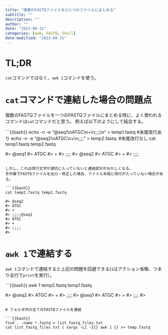 ```yaml
---
title: "複数のFASTQファイルをひとつのファイルにまとめる"
subtitle: ""
description: ""
author: ""
date: "2023-08-31"
categories: [awk, FASTQ, Shell]
date-modified: "2023-08-31"
---
```


# TL;DR
`cat`コマンドではなく、`awk 1`コマンドを使う。

# `cat`コマンドで連結した場合の問題点
複数のFASTQファイルを一つのFASTQファイルにまとめる時に、よく使われるコマンドは`cat`コマンドだと思う。
例えば以下のようにして結合する。

```{{bash}}
echo -n -e "@seq1\\nATGC\\n+\\n;;;;\\n" > temp1.fastq #末尾改行あり
echo -n -e "@seq2\\nATGC\\n+\\n;;;;" > temp2.fastq.   #末尾改行なし
cat temp1.fastq temp2.fastq

#> @seq1
#> ATGC
#> +
#> ;;;;
#> @seq2
#> ATGC
#> +
#> ;;;;
```

しかし、これは改行文字が適切に入っていないと連結部分がおかしくなる。
手作業でFASTQファイルを出力・修正した場合、ファイル末尾に改行が入っていない場合がある。

```{{bash}}
cat temp2.fastq temp1.fastq

#> @seq2
#> ATGC
#> +
#> ;;;;@seq1
#> ATGC
#> +
#> ;;;;
#> 
```

# `awk 1`で連結する
`awk 1`コマンドで連結すると上記の問題を回避できる(`1`はアクション省略、つまり全行で`print`を実行）。

```{{bash}}
awk 1 temp2.fastq temp1.fastq

#> @seq2
#> ATGC
#> +
#> ;;;;
#> @seq1
#> ATGC
#> +
#> ;;;;
#> 
```

# フォルダ内の全てのFASTQファイルを連結

```{{bash}}
find . -name *.fastq > list_fastq_files.txt
cat list_fastq_files.txt | xargs -L1 -I{} awk 1 {} >> temp.fastq
```

